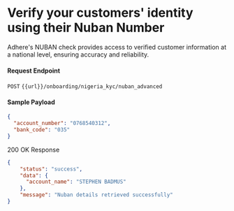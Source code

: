 # Verify your customers' identity using their Nuban Number

Adhere's NUBAN check provides access to verified customer information at a national level, ensuring accuracy and reliability.

#### Request Endpoint

`POST` `{{url}}/onboarding/nigeria_kyc/nuban_advanced`

#### Sample Payload

``` json
{
  "account_number": "0768540312",
  "bank_code": "035"
} 
```

200 OK Response

``` json
{
    "status": "success",
    "data": {
      "account_name": "STEPHEN BADMUS"
    },
    "message": "Nuban details retrieved successfully"
}
```
